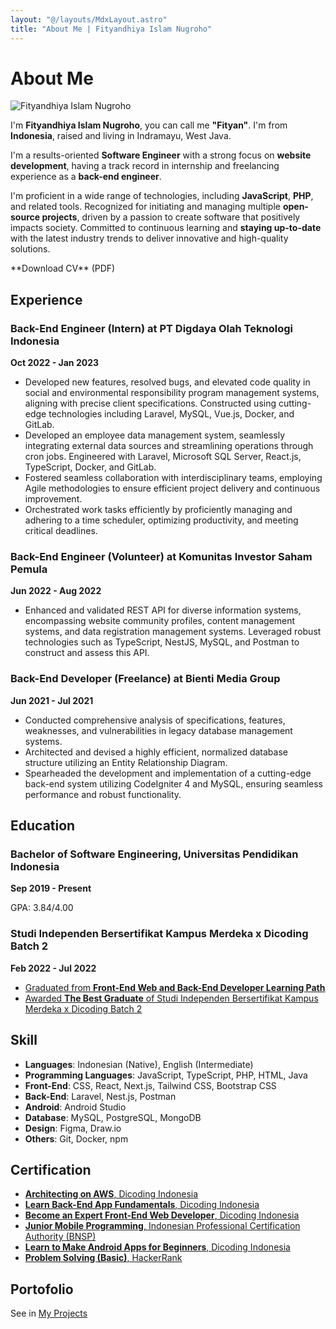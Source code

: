 ```yaml
---
layout: "@/layouts/MdxLayout.astro"
title: "About Me | Fityandhiya Islam Nugroho"
---
```



# About Me

<img
  src="/profile.webp"
  alt="Fityandhiya Islam Nugroho"
  class="rounded-full w-40 h-40 mx-auto"
/>

I'm **Fityandhiya Islam Nugroho**, you can call me **"Fityan"**.
I'm from **Indonesia**, raised and living in Indramayu, West Java.

I'm a results-oriented **Software Engineer** with a strong focus on **website development**, having a track record in internship and freelancing experience as a **back-end engineer**.

I'm proficient in a wide range of technologies, including **JavaScript**, **PHP**, and related tools. Recognized for initiating and managing multiple **open-source projects**, driven by a passion to create software that positively impacts society.
Committed to continuous learning and **staying up-to-date** with the latest industry trends to deliver innovative and high-quality solutions.

<div class="w-full flex justify-center mt-8">
  <Link href="/resume" className="not-prose" target="_blank" variant="default">
    <DownloadIcon className="w-5 h-5 mr-1" />
    **Download CV** (PDF)
  </Link>
</div>

## Experience

### Back-End Engineer (Intern) at PT Digdaya Olah Teknologi Indonesia

**Oct 2022 - Jan 2023**

- Developed new features, resolved bugs, and elevated code quality in social and environmental responsibility program management systems, aligning with precise client specifications. Constructed using cutting-edge technologies including Laravel, MySQL, Vue.js, Docker, and GitLab.
- Developed an employee data management system, seamlessly integrating external data sources and streamlining operations through cron jobs. Engineered with Laravel, Microsoft SQL Server, React.js, TypeScript, Docker, and GitLab.
- Fostered seamless collaboration with interdisciplinary teams, employing Agile methodologies to ensure efficient project delivery and continuous improvement.
- Orchestrated work tasks efficiently by proficiently managing and adhering to a time scheduler, optimizing productivity, and meeting critical deadlines.

### Back-End Engineer (Volunteer) at Komunitas Investor Saham Pemula

**Jun 2022 - Aug 2022**

- Enhanced and validated REST API for diverse information systems, encompassing website community profiles, content management systems, and data registration management systems. Leveraged robust technologies such as TypeScript, NestJS, MySQL, and Postman to construct and assess this API.

### Back-End Developer (Freelance) at Bienti Media Group

**Jun 2021 - Jul 2021**

- Conducted comprehensive analysis of specifications, features, weaknesses, and vulnerabilities in legacy database management systems.
- Architected and devised a highly efficient, normalized database structure utilizing an Entity Relationship Diagram.
- Spearheaded the development and implementation of a cutting-edge back-end system utilizing CodeIgniter 4 and MySQL, ensuring seamless performance and robust functionality.

## Education

### Bachelor of Software Engineering, Universitas Pendidikan Indonesia

**Sep 2019 - Present**

GPA: 3.84/4.00

### Studi Independen Bersertifikat Kampus Merdeka x Dicoding Batch 2

**Feb 2022 - Jul 2022**

- [Graduated from **Front-End Web and Back-End Developer Learning Path**](https://drive.google.com/file/d/1-ieZnVMnMAnEZqs9YOQxTCOOkn59IECx/view?usp=sharing)
- [Awarded **The Best Graduate** of Studi Independen Bersertifikat Kampus Merdeka x Dicoding Batch 2](https://drive.google.com/file/d/1FiNlhBVJFnj3k7QfJ6o2DRn3y1GrVfAX/view?usp=sharing)

## Skill

- **Languages**: Indonesian (Native), English (Intermediate)
- **Programming Languages**: JavaScript, TypeScript, PHP, HTML, Java
- **Front-End**: CSS, React, Next.js, Tailwind CSS, Bootstrap CSS
- **Back-End**: Laravel, Nest.js, Postman
- **Android**: Android Studio
- **Database**: MySQL, PostgreSQL, MongoDB
- **Design**: Figma, Draw.io
- **Others**: Git, Docker, npm

## Certification

- [**Architecting on AWS**, Dicoding Indonesia](https://www.dicoding.com/certificates/EYX46J0JRPDL)
- [**Learn Back-End App Fundamentals**, Dicoding Indonesia](https://www.dicoding.com/certificates/07Z6VWOWWXQR)
- [**Become an Expert Front-End Web Developer**, Dicoding Indonesia](https://www.dicoding.com/certificates/JMZVG29GRZN9)
- [**Junior Mobile Programming**, Indonesian Professional Certification Authority (BNSP)](https://drive.google.com/file/d/1Y3ke212gF38nbmZeSZ0Kl6Q7uJfCDarE/view?usp=share_link)
- [**Learn to Make Android Apps for Beginners**, Dicoding Indonesia](https://www.dicoding.com/certificates/1OP80494LXQK)
- [**Problem Solving (Basic)**, HackerRank](https://www.hackerrank.com/certificates/c43c6cb90e92)

## Portofolio

See in [My Projects](/projects)
